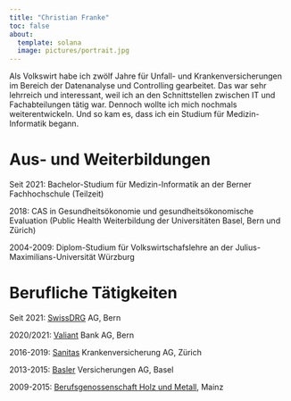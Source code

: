 ```yaml
---
title: "Christian Franke"
toc: false
about:
  template: solana
  image: pictures/portrait.jpg
---
```


Als Volkswirt habe ich zwölf Jahre für Unfall- und Krankenversicherungen im Bereich 
der Datenanalyse und Controlling gearbeitet. Das war sehr lehrreich und interessant,
weil ich an den Schnittstellen zwischen IT und Fachabteilungen tätig war. 
Dennoch wollte ich mich nochmals weiterentwickeln. Und so kam es, dass ich 
ein Studium für Medizin-Informatik begann.

# Aus- und Weiterbildungen

Seit 2021: Bachelor-Studium für Medizin-Informatik an der Berner Fachhochschule (Teilzeit)

2018: CAS in Gesundheitsökonomie und gesundheitsökonomische Evaluation (Public Health Weiterbildung der Universitäten Basel, Bern und Zürich)

2004-2009: Diplom-Studium für Volkswirtschafslehre an der Julius-Maximilians-Universität Würzburg

# Berufliche Tätigkeiten

Seit 2021: [SwissDRG](https://www.swissdrg.org) AG, Bern

2020/2021: [Valiant](https://www.valiant.ch) Bank AG, Bern

2016-2019: [Sanitas](https://www.sanitas.com) Krankenversicherung AG, Zürich

2013-2015: [Basler](https://www.baloise.ch) Versicherungen AG, Basel

2009-2015: [Berufsgenossenschaft Holz und Metall](https://www.bghm.de), Mainz
